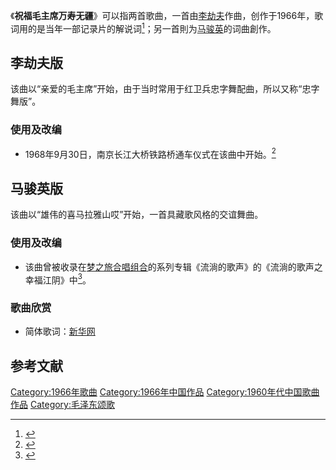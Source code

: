 《'''祝福毛主席万寿无疆'''》可以指两首歌曲，一首由[[李劫夫|李劫夫]]作曲，创作于1966年，歌词用的是当年一部记录片的解说词<ref name="Bunny_dzwww.com">{{Cite web |url= http://www.dzwww.com/2009/hrh/20/1968/200907/t20090729_4961760.htm |title= 祝福毛主席万寿无疆 |author= |date= 2009-07-29 |publisher= 大众网 |language= zh-hans |accessdate=2011-06-10|quote= }}</ref>；另一首則为[[马骏英|马骏英]]的词曲創作。

== 李劫夫版 ==
该曲以“亲爱的毛主席”开始，由于当时常用于红卫兵忠字舞配曲，所以又称“忠字舞版”。
=== 使用及改编 ===
*1968年9月30日，南京长江大桥铁路桥通车仪式在该曲中开始。<ref name="Bunny_nfdaily.cn">{{Cite web|url=http://nf.nfdaily.cn/nanfangdaily/sd/200909070041.asp|title=南京长江大桥:政治符号远去 国家荣光不朽|author=|date=2009-09-07|publisher=南方报业网|language=zh-hans|accessdate=2011-06-10|quote=|deadurl=yes|archiveurl=https://web.archive.org/web/20120604170356/http://nf.nfdaily.cn/nanfangdaily/sd/200909070041.asp|archivedate=2012-06-04}}</ref>

== 马骏英版 ==
该曲以“雄伟的喜马拉雅山哎”开始，一首具藏歌风格的交谊舞曲。
=== 使用及改编 ===
*该曲曾被收录在[[梦之旅合唱组合|梦之旅合唱组合]]的系列专辑《流淌的歌声》的《流淌的歌声之幸福江阴》中<ref name="Bunny_soso.com">{{Cite web |url= http://music.soso.com/portal/albumn/5/albumn_1692657305.html|title=流淌的歌声之真情依旧... |author=  |date= |publisher= SOSO音乐 |language= zh-hans |accessdate=2011-06-10|quote= }}</ref>。
=== 歌曲欣赏 ===
*简体歌词：[http://news.xinhuanet.com/audio/2010-08/31/c_12502694.htm 新华网]

== 参考文献 ==
{{Reflist}}

[[Category:1966年歌曲|Category:1966年歌曲]]
[[Category:1966年中国作品|Category:1966年中国作品]]
[[Category:1960年代中国歌曲作品|Category:1960年代中国歌曲作品]]
[[Category:毛泽东颂歌|Category:毛泽东颂歌]]